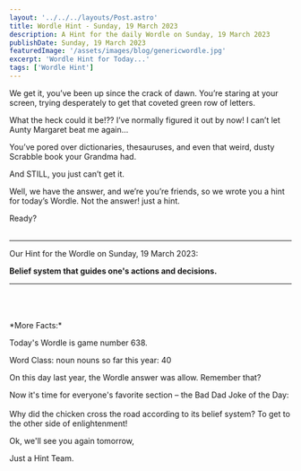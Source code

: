 ```yaml
---
layout: '../../../layouts/Post.astro'
title: Wordle Hint - Sunday, 19 March 2023
description: A Hint for the daily Wordle on Sunday, 19 March 2023
publishDate: Sunday, 19 March 2023
featuredImage: '/assets/images/blog/genericwordle.jpg'
excerpt: 'Wordle Hint for Today...'
tags: ['Wordle Hint']
---
```


We get it, you’ve been up since the crack of dawn. You’re staring at your screen, trying desperately to get that coveted green row of letters.

What the heck could it be!??
I’ve normally figured it out by now!
I can’t let Aunty Margaret beat me again…

You’ve pored over dictionaries, thesauruses, and even that weird, dusty Scrabble book your Grandma had.

And STILL, you just can’t get it.

Well, we have the answer, and we’re you’re friends, so we wrote you a hint for today’s Wordle.
Not the answer! just a hint.

Ready?<br /><br />

---

Our Hint for the Wordle on Sunday, 19 March 2023:

**Belief system that guides one's actions and decisions.**

---

<br />
<br />
<br />
*More Facts:*

Today's Wordle is game number 638.

Word Class: noun nouns so far this year: 40

On this day last year, the Wordle answer was allow. Remember that?

Now it's time for everyone's favorite section – the Bad Dad Joke of the Day:<br /><br />Why did the chicken cross the road according to its belief system? To get to the other side of enlightenment!

Ok, we'll see you again tomorrow,

Just a Hint Team.
